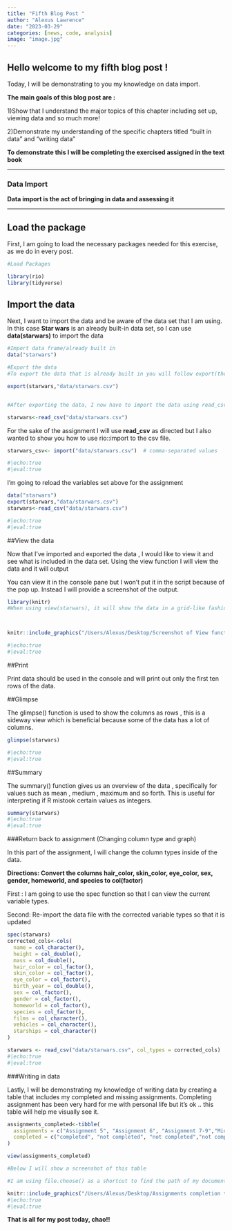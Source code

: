 ```yaml
---
title: "Fifth Blog Post "
author: "Alexus Lawrence"
date: "2023-03-29"
categories: [news, code, analysis]
image: "image.jpg"
---
```


## Hello welcome to my fifth blog post !

Today, I will be demonstrating to you my knowledge on data import.

**The main goals of this blog post are :**

1)Show that I understand the major topics of this chapter including set up, viewing data and so much more!

2)Demonstrate my understanding of the specific chapters titled "built in data" and "writing data"

**To demonstrate this I will be completing the exercised assigned in the text book**

------------------------------------------------------------------------

### Data Import

**Data import is the act of bringing in data and assessing it**

------------------------------------------------------------------------

## Load the package 

First, I am going to load the necessary packages needed for this exercise, as we do in every post.

```r
#Load Packages 

library(rio)
library(tidyverse)

```


## Import the data

Next, I want to import the data and be aware of the data set that I am using. In this case **Star wars** is an already built-in data set, so I can use **data(starwars)** to import the data 


```r
#Import data frame/already built in 
data("starwars")

#Export the data 
#To export the data that is already built in you will follow export(the name of data frame (previously assigned), the csv file and where). For this example it will look like this

export(starwars,"data/starwars.csv")


#After exporting the data, I now have to import the data using read_csv. The instructions also states that I should assign the pathway to the object starwars.  

starwars<-read_csv("data/starwars.csv")

```

For the sake of the assignment I will use **read_csv** as directed but I also wanted to show you how to use rio::import to the csv file.

```r
starwars_csv<- import("data/starwars.csv")  # comma-separated values

#|echo:true
#|eval:true

```

I'm going to reload the variables set above for the assignment 

```r
data("starwars")
export(starwars,"data/starwars.csv")
starwars<-read_csv("data/starwars.csv")

#|echo:true
#|eval:true
```

##View the data 

Now that I've imported and exported the data , I would like to view it and see what is included in the data set. Using the view function I will view the data and it will output 

You can view it in the console pane but I won't put it in the script because of the pop up. Instead I will provide a screenshot of the output.



```r
library(knitr)
#When using view(starwars), it will show the data in a grid-like fashion 



knitr::include_graphics("/Users/Alexus/Desktop/Screenshot of View function.png")

#|echo:true
#|eval:true
```

##Print 

Print data should be used in the console and will print out only the first ten rows of the data. 


##Glimpse 

The glimpse() function is used to show the columns as rows , this is a sideway view which is beneficial because some of the data has a lot of columns.

```r
glimpse(starwars)

#|echo:true
#|eval:true
```

##Summary 

The summary() function gives us an overview of the data , specifically for values such as mean , medium , maximum and so forth. This is useful for interpreting if R mistook certain values as integers.


```r
summary(starwars)
#|echo:true
#|eval:true
```

###Return back to assignment (Changing column type and graph)

In this part of the assignment, I will change the column types inside of the data. 

**Directions: Convert the columns  hair_color, skin_color, eye_color, sex, gender, homeworld, and species to col(factor)**

First : I am going to use the spec function so that I can view the current variable types.

Second: Re-import the data file with the corrected variable types so that it is updated 


```r
spec(starwars)
corrected_cols<-cols(
  name = col_character(),
  height = col_double(),
  mass = col_double(),
  hair_color = col_factor(),
  skin_color = col_factor(),
  eye_color = col_factor(),
  birth_year = col_double(),
  sex = col_factor(),
  gender = col_factor(),
  homeworld = col_factor(),
  species = col_factor(),
  films = col_character(),
  vehicles = col_character(),
  starships = col_character()
)

starwars <- read_csv("data/starwars.csv", col_types = corrected_cols)
#|echo:true
#|eval:true
```

###Writing in data 

Lastly, I will be demonstrating my knowledge of writing data by creating a table that includes my completed and missing assignments. Completing assignment has been very hard for me with personal life but it's ok .. this table will help me visually see it. 

```r
assignments_completed<-tibble(
  assignments = c("Assignment 5", "Assignment 6", "Assignment 7-9","Midterm 1"),
  completed = c("completed", "not completed", "not completed","not completed"),
)

view(assignments_completed)

#Below I will show a screenshot of this table 

#I am using file.choose() as a shortcut to find the path of my document 

knitr::include_graphics("/Users/Alexus/Desktop/Assignments completion table.png")
#|echo:true
#|eval:true
```


**That is all for my post today, chao!!**









